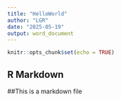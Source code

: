 ```yaml
---
title: "HelloWorld"
author: "LGR"
date: "2025-05-19"
output: word_document
---
```


```r
knitr::opts_chunk$set(echo = TRUE)
```

## R Markdown

##This is a markdown file


